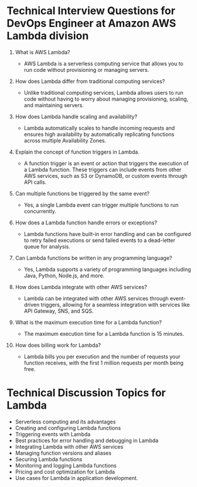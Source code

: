 
# Technical Interview Questions for DevOps Engineer at Amazon AWS Lambda division

1. What is AWS Lambda? 
    - AWS Lambda is a serverless computing service that allows you to run code without provisioning or managing servers.

2. How does Lambda differ from traditional computing services?
    - Unlike traditional computing services, Lambda allows users to run code without having to worry about managing provisioning, scaling, and maintaining servers.

3. How does Lambda handle scaling and availability?
    - Lambda automatically scales to handle incoming requests and ensures high availability by automatically replicating functions across multiple Availability Zones.

4. Explain the concept of function triggers in Lambda.
    - A function trigger is an event or action that triggers the execution of a Lambda function. These triggers can include events from other AWS services, such as S3 or DynamoDB, or custom events through API calls.

5. Can multiple functions be triggered by the same event?
    - Yes, a single Lambda event can trigger multiple functions to run concurrently.

6. How does a Lambda function handle errors or exceptions?
    - Lambda functions have built-in error handling and can be configured to retry failed executions or send failed events to a dead-letter queue for analysis.

7. Can Lambda functions be written in any programming language? 
    - Yes, Lambda supports a variety of programming languages including Java, Python, Node.js, and more.

8. How does Lambda integrate with other AWS services?
    - Lambda can be integrated with other AWS services through event-driven triggers, allowing for a seamless integration with services like API Gateway, SNS, and SQS.

9. What is the maximum execution time for a Lambda function?
    - The maximum execution time for a Lambda function is 15 minutes.

10. How does billing work for Lambda?
    - Lambda bills you per execution and the number of requests your function receives, with the first 1 million requests per month being free.

# Technical Discussion Topics for Lambda
- Serverless computing and its advantages
- Creating and configuring Lambda functions 
- Triggering events with Lambda 
- Best practices for error handling and debugging in Lambda 
- Integrating Lambda with other AWS services 
- Managing function versions and aliases 
- Securing Lambda functions 
- Monitoring and logging Lambda functions 
- Pricing and cost optimization for Lambda 
- Use cases for Lambda in application development.